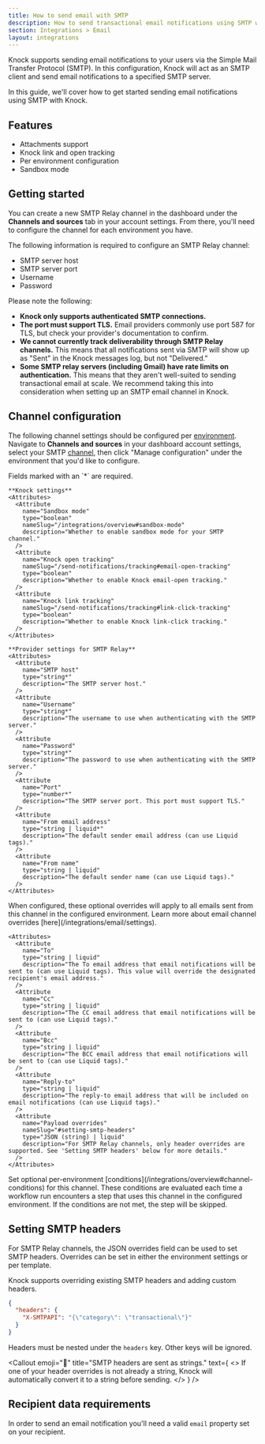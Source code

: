 ```yaml
---
title: How to send email with SMTP
description: How to send transactional email notifications using SMTP with Knock.
section: Integrations > Email
layout: integrations
---
```


Knock supports sending email notifications to your users via the Simple Mail Transfer Protocol (SMTP). In this configuration, Knock will act as an SMTP client and send email notifications to a specified SMTP server.

In this guide, we'll cover how to get started sending email notifications using SMTP with Knock.

## Features

- Attachments support
- Knock link and open tracking
- Per environment configuration
- Sandbox mode

## Getting started

You can create a new SMTP Relay channel in the dashboard under the **Channels and sources** tab in your account settings. From there, you'll need to configure the channel for each environment you have.

The following information is required to configure an SMTP Relay channel:

- SMTP server host
- SMTP server port
- Username
- Password

Please note the following:

- **Knock only supports authenticated SMTP connections.**
- **The port must support TLS.** Email providers commonly use port 587 for TLS, but check your provider's documentation to confirm.
- **We cannot currently track deliverability through SMTP Relay channels.** This means that all notifications sent via SMTP will show up as "Sent" in the Knock messages log, but not "Delivered."
- **Some SMTP relay servers (including Gmail) have rate limits on authentication.** This means that they aren't well-suited to sending transactional email at scale. We recommend taking this into consideration when setting up an SMTP email channel in Knock.

## Channel configuration

The following channel settings should be configured per [environment](/concepts/environments). Navigate to **Channels and sources** in your dashboard account settings, select your SMTP [channel](/concepts/channels), then click "Manage configuration" under the environment that you'd like to configure.

<AccordionGroup>
  <Accordion title="Settings">
    Fields marked with an `*` are required.
    
    **Knock settings**
    <Attributes>
      <Attribute
        name="Sandbox mode"
        type="boolean"
        nameSlug="/integrations/overview#sandbox-mode"
        description="Whether to enable sandbox mode for your SMTP channel."
      />
      <Attribute
        name="Knock open tracking"
        nameSlug="/send-notifications/tracking#email-open-tracking"
        type="boolean"
        description="Whether to enable Knock email-open tracking."
      />
      <Attribute
        name="Knock link tracking"
        nameSlug="/send-notifications/tracking#link-click-tracking"
        type="boolean"
        description="Whether to enable Knock link-click tracking."
      />
    </Attributes>

    **Provider settings for SMTP Relay**
    <Attributes>
      <Attribute
        name="SMTP host"
        type="string*"
        description="The SMTP server host."
      />
      <Attribute
        name="Username"
        type="string*"
        description="The username to use when authenticating with the SMTP server."
      />
      <Attribute
        name="Password"
        type="string*"
        description="The password to use when authenticating with the SMTP server."
      />
      <Attribute
        name="Port"
        type="number*"
        description="The SMTP server port. This port must support TLS."
      />
      <Attribute
        name="From email address"
        type="string | liquid*"
        description="The default sender email address (can use Liquid tags)."
      />
      <Attribute
        name="From name"
        type="string | liquid"
        description="The default sender name (can use Liquid tags)."
      />
    </Attributes>

  </Accordion>
  <Accordion title="Overrides">
    When configured, these optional overrides will apply to all emails sent from this channel in the configured environment. Learn more about email channel overrides [here](/integrations/email/settings).
    
    <Attributes>
      <Attribute
        name="To"
        type="string | liquid"
        description="The To email address that email notifications will be sent to (can use Liquid tags). This value will override the designated recipient's email address."
      />
      <Attribute
        name="Cc"
        type="string | liquid"
        description="The CC email address that email notifications will be sent to (can use Liquid tags)."
      />
      <Attribute
        name="Bcc"
        type="string | liquid"
        description="The BCC email address that email notifications will be sent to (can use Liquid tags)."
      />
      <Attribute
        name="Reply-to"
        type="string | liquid"
        description="The reply-to email address that will be included on email notifications (can use Liquid tags)."
      />
      <Attribute
        name="Payload overrides"
        nameSlug="#setting-smtp-headers"
        type="JSON (string) | liquid"
        description="For SMTP Relay channels, only header overrides are supported. See 'Setting SMTP headers' below for more details."
      />
    </Attributes>
  </Accordion>
  <Accordion title="Conditions">
    Set optional per-environment [conditions](/integrations/overview#channel-conditions) for this channel. These conditions are evaluated each time a workflow run encounters a step that uses this channel in the configured environment. If the conditions are not met, the step will be skipped.
  </Accordion>
</AccordionGroup>

## Setting SMTP headers

For SMTP Relay channels, the JSON overrides field can be used to set SMTP headers. Overrides can be set in either the environment settings or per template.

Knock supports overriding existing SMTP headers and adding custom headers.

```json title="Adding a custom SMTP header via JSON overrides"
{
  "headers": {
    "X-SMTPAPI": "{\"category\": \"transactional\"}"
  }
}
```

Headers must be nested under the `headers` key. Other keys will be ignored.

<Callout
  emoji="🔦"
  title="SMTP headers are sent as strings."
  text={
    <>
      If one of your header overrides is not already a string, Knock will
      automatically convert it to a string before sending.
    </>
  }
/>

## Recipient data requirements

In order to send an email notification you'll need a valid `email` property set on your recipient.
